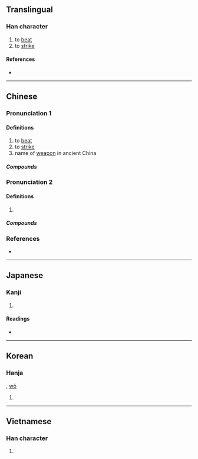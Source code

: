 {{also|挝}}
{{character info/new}}
==Translingual==

===Han character===
{{Han char|rn=64|rad=手|as=13|sn=16|four=57032|canj=QYBB,XQYBB|ids=⿰扌過}}

# to [[beat]]
# to [[strike]]

====References====
* {{Han ref|kx=0457.230|dkj=12778|dj=0806.060|hdz=31947.030|uh=64BE|ud=25790|bh=BEE2|bd=48866}}

----

==Chinese==
{{zh-forms|s=挝}}
{{zh-wp}}

===Pronunciation 1===
{{zh-pron
|m=zhuā
|c=zaa1
|mc=
|oc=
|cat=n,v
}}

====Definitions====
{{zh-hanzi}}

# to [[beat]]
# to [[strike]]
# name of [[weapon]] in ancient China

=====Compounds=====
{{zh-der|心癢難撾|摑打撾揉|撩東撾西|撾人|撾婦翁|撾子兒|撾撓|撾耳揉腮|撾耳撓腮|漁陽摻撾|鞭撾|飛撾}}

===Pronunciation 2===
{{zh-pron
|m=wō
|c=gwo1,wo1
|cat=n
}}

====Definitions====
{{zh-hanzi}}

# {{zh-only|{{zh-l|老撾}}}}

=====Compounds=====
{{zh-der|老撾}}

===References===
* {{R:yue:Hanzi}}

----

==Japanese==

===Kanji===
{{ja-kanji|grade=|rs=手13}}

# {{defn|lang=ja|sort=手13}}

====Readings====
* {{ja-readings|on=[[た]] (ta), [[て]] (te), [[か]] (ka)|kun=[[うつ]] (utsu)}}

----

==Korean==

===Hanja===
{{ko-hanja|hangeul=과|eumhun=|rv=gwa|mr=kwa|y=kwa}}, [[wō]]

# {{defn|lang=ko|sort=手13}}

----

==Vietnamese==

===Han character===
{{vi-hantu|[[quờ]], [[qua]], [[quơ]], [[quớ]]|rs=手13}}

# {{defn|lang=vi|sort=手13}}